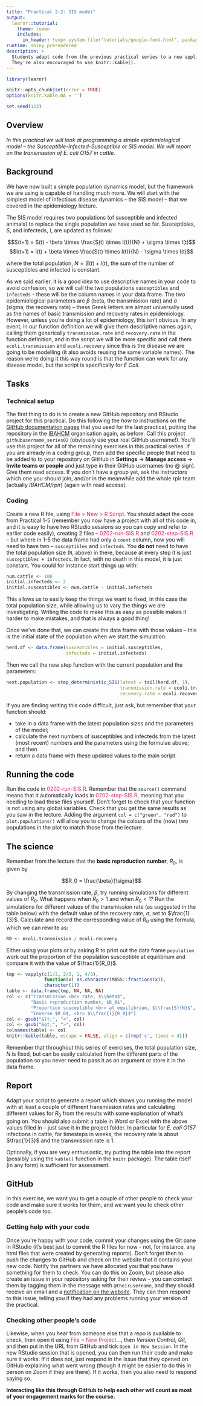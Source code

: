 ```yaml
---
title: "Practical 2-2: SIS model"
output: 
  learnr::tutorial:
    theme: lumen
    includes:
      in_header: !expr system.file("tutorials/google-font.html", package = "RPiR")
runtime: shiny_prerendered
description: >
  Students adapt code from the previous practical series to a new application.
  They're also encouraged to use knitr::kable().
---
```


```r
library(learnr)

knitr::opts_chunk$set(error = TRUE)
options(knitr.kable.NA = '')

set.seed(123)
```

## Overview

*In this practical we will look at programming a simple epidemiological model --
the Susceptible-Infected-Susceptible or SIS model. We will report on the 
transmission of E. coli O157 in cattle.*

## Background

We have now built a simple population dynamics model, but the framework we are 
using is capable of handling much more. We will start with the simplest model of
infectious disease dynamics -- the SIS model -- that we covered in the
epidemiology lecture.

The SIS model requires two populations (of susceptible and infected animals) to
replace the single population we have used so far. Susceptibles, $S$, and
infecteds, $I$, are updated as follows:

$$S(t+1) = S(t) - \beta \times \frac{S(t) \times I(t)}{N} + \sigma \times I(t)$$
$$I(t+1) = I(t) + \beta \times \frac{S(t) \times I(t)}{N} - \sigma \times I(t)$$

where the total population, $N = S(t) + I(t)$, the sum of the number of
susceptibles and infected is constant.

As we said earlier, it is a good idea to use descriptive names in your code to
avoid confusion, so we will call the two populations `susceptibles` and
`infecteds` - these will be the column names in your data frame. The
two epidemiological parameters are $\beta$ (beta, the transmission rate) and
$\sigma$ (sigma, the recovery rate) -- these Greek letters are almost universally
used as the names of basic transmission and recovery rates in epidemiology.
However, unless you're doing a lot of epidemiology, this isn't obvious. In any
event, in our function definition we will give them descriptive names again,
calling them generically `transmission.rate` and `recovery.rate` in the function
definition, and in the script we will be more specific and call them
`ecoli.transmission` and `ecoli.recovery` since this is the  disease we are
going to be modelling (it also avoids reusing the same variable
names). The reason we're doing it this way round is that the function can
work for any disease model, but the script is specifically for *E Coli*.

## Tasks

### Technical setup

The first thing to do is to create a new GitHub repository and RStudio project
for this practical. Do this following the *how to* instructions on the [GitHub
documentation pages](https://ibahcm.github.io/RPiR/articles/pages/use_github.html)
that you used for the last practical, putting the repository in
the [IBAHCM](https://github.com/IBAHCM) organisation again, as before. Call this
project `githubusername_series02` (obviously use your real GitHub username!).
You'll use this project for all of the remaining exercises in this practical
series. If you are already in a coding group, then add the specific people that
need to be added to to your repository on GitHub in **Settings** ->
**Manage access** -> **Invite teams or people** and just type in their GitHub
usernames (no @ sign). Give them read access. If you don't have a group yet,
ask the instructors which one you should join, and/or in the meanwhile add the 
whole rpir team (actually *IBAHCM/rpir*) (again with read access).

### Coding

Create a new R file, using <span style="color: #dd1c77;">File > New > R
Script</span>. You should adapt the code from Practical 1-5 (remember you now
have a project with all of this code in, and it is easy to have two RStudio
sessions so you can copy and refer to earlier code easily), creating 2 files -- 
<span style="color: #dd1c77;">0202-run-SIS.R</span>
and <span style="color: #dd1c77;">0202-step-SIS.R</span> -- but where in 1-5 
the data frame had only a `count` column, now you will need to have two --
`susceptibles` and `infecteds`. You **do not** need to have the total population
size (`N`, above) in there, because at every step it is just
`susceptibles + infecteds`. In fact, with no death in this model, it is just
constant. You could for instance start things up with:

```r
num.cattle <- 100
initial.infecteds <- 2
initial.susceptibles <- num.cattle - initial.infecteds
```

This allows us to easily keep the things we want to fixed, in this case the 
total population size, while allowing us to vary the things we are 
investigating. Writing the code to make this as easy as possible makes it harder 
to make mistakes, and that is always a good thing!

Once we've done that, we can create the data frame with those values -- this is
the initial state of the population when we start the simulation:

```r
herd.df <- data.frame(susceptibles = initial.susceptibles,
                      infecteds = initial.infecteds)
```

Then we call the new step function with the current population and the
parameters:

```r
next.population <- step_deterministic_SIS(latest = tail(herd.df, 1), 
                                          transmission.rate = ecoli.transmission,
                                          recovery.rate = ecoli.recovery)
```

If you are finding writing this code difficult, just ask, but remember that your
function should: 

* take in a data frame with the latest population sizes and the parameters of 
the model;
* calculate the next numbers of susceptibles and infecteds from the latest (most
recent) numbers and the parameters using the formulae above; and then 
* return a data frame with these updated values to the main script.

## Running the code

Run the code in <span style="color: #dd1c77;">0202-run-SIS.R</span>. Remember 
that the `source()` command means that it automatically loads in 
<span style="color: #dd1c77;">0202-step-SIS.R</span>, meaning that you 
needing to load these files yourself. Don't forget to check that
your function is not using any global variables. Check that you get the same
results as you saw in the lecture. Adding the argument `col = c("green", "red")` 
to `plot.populations()` will allow you to change the colours of the (now) two
populations in the plot to match those from the lecture.

## The science

Remember from the lecture that the **basic reproduction number**, $R_0$, is 
given by 

$$R_0 = \frac{\beta}{\sigma}$$

By changing the transmission rate, $\beta$, try running simulations for 
different values of $R_0$. What happens when $R_0 > 1$ and when $R_0 < 1$? 
Run the simulations for different values of the transmission rate (as suggested 
in the table below) with the default value of the recovery rate, $\sigma$, set 
to $\frac{1}{3}$. Calculate and record the corresponding value of $R_0$ using 
the formula, which we can rewrite as:

```r
R0 <- ecoli.transmission / ecoli.recovery
```

Either using your plots or by asking R to 
print out the data frame `population` work out the proportion of the population
susceptible at equilibrium and compare it with the value of $\frac{1}{R_0}$.

```r
tmp <- vapply(c(1/2, 2/3, 1, 4/3), 
              function(x) as.character(MASS::fractions(x)),
              character(1))
table <- data.frame(tmp, NA, NA, NA)
col <- c("Transmission <br> rate, $\\beta$", 
         "Basic reproduction number, $R_0$",
         "Proportion susceptible <br> at equilibrium, $\\frac{S}{N}$",
         "Inverse $R_0$, <br> $\\frac{1}{R_0}$")
col <- gsub("&lt;", "<", col)
col <- gsub("&gt;", ">", col)
colnames(table) <- col
knitr::kable(table, escape = FALSE, align = c(rep('c', times = 4)))
```

Remember that throughout this series of exercises, the total population size,
$N$ is fixed, but can be easily calculated from the different parts of the
population so you never need to pass it as an argument or store it in the
data frame.

## Report
Adapt your script to generate a report which shows you running the model with at 
least a couple of different transmission rates and calculating different values
for $R_0$ from the results with some explanation of what's going on. You 
should also submit a table in Word or Excel with the above values filled in -- 
just save it in the project folder. In particular for *E. coli O157* infections 
in cattle, for timesteps in weeks, the recovery rate is about $\frac{1}{3}$ and 
the transmission rate is 1.

Optionally, if you are very enthusiastic, try putting the table into the report
(possibly using the `kable()` function in the `knitr` package). The table itself 
(in any form) is sufficient for assessment.

## GitHub

In this exercise, we want you to get a couple of other people to check your code
and make sure it works for them, and we want you to check other people's code
too.

### Getting help with your code

Once you're happy with your code, commit your changes using the Git pane in
RStudio (it's best just to commit the R files for now - not, for instance, any
html files that were created by generating reports). Don't forget then to push
the changes to GitHub and check on the website that it contains your new code.
Notify the partners we have allocated you that you have something for them to
check. You can do this on Zoom, but please also create an issue in your
repository asking for their review - you can contact them by tagging them in
the message with `@theirusername`, and they should receive an email and a
[notification on the website](https://github.com/notifications). They can then
respond to this issue, telling you if they had any problems running your version
of the practical.

### Checking other people's code

Likewise, when you hear from someone else that a repo is available to check,
then open it using <span style="color: #dd1c77;">File > New Project...</span>,
then *Version Control*, *Git*, and then put in the URL from GitHub and tick
`Open in New Session`. In the new RStudio session that is opened, you can then
run their code and make sure it works. If it does not, just respond in the Issue
that they opened on GitHub explaining what went wrong (though it might be easier
to do this in person on Zoom if they are there). If it works, then you also need
to respond saying so.

**Interacting like this through GitHub to help each other will count as most of
your engagement marks for the course.**
